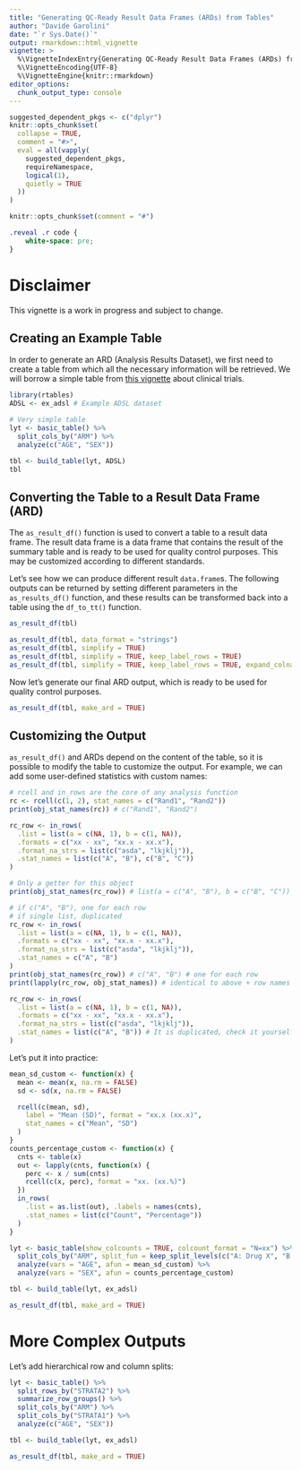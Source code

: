 ```yaml
---
title: "Generating QC-Ready Result Data Frames (ARDs) from Tables"
author: "Davide Garolini"
date: "`r Sys.Date()`"
output: rmarkdown::html_vignette
vignette: >
  %\VignetteIndexEntry{Generating QC-Ready Result Data Frames (ARDs) from Tables}
  %\VignetteEncoding{UTF-8}
  %\VignetteEngine{knitr::rmarkdown}
editor_options:
  chunk_output_type: console
---
```


```r
suggested_dependent_pkgs <- c("dplyr")
knitr::opts_chunk$set(
  collapse = TRUE,
  comment = "#>",
  eval = all(vapply(
    suggested_dependent_pkgs,
    requireNamespace,
    logical(1),
    quietly = TRUE
  ))
)
```

```r
knitr::opts_chunk$set(comment = "#")
```

```css
.reveal .r code {
    white-space: pre;
}
```

# Disclaimer

This vignette is a work in progress and subject to change.

## Creating an Example Table

In order to generate an ARD (Analysis Results Dataset), we first need to create a table from which all the necessary information will be retrieved. We will borrow a simple table from [this vignette](https://insightsengineering.github.io/rtables/latest-tag/articles/clinical_trials.html) about clinical trials.

```r
library(rtables)
ADSL <- ex_adsl # Example ADSL dataset

# Very simple table
lyt <- basic_table() %>%
  split_cols_by("ARM") %>%
  analyze(c("AGE", "SEX"))

tbl <- build_table(lyt, ADSL)
tbl
```

## Converting the Table to a Result Data Frame (ARD)

The `as_result_df()` function is used to convert a table to a result data frame. The result data frame is a data frame that contains the result of the summary table and is ready to be used for quality control purposes. This may be customized according to different standards.

Let's see how we can produce different result `data.frame`s. The following outputs can be returned by setting different parameters in the `as_results_df()` function, and these results can be transformed back into a table using the `df_to_tt()` function.

```r
as_result_df(tbl)

as_result_df(tbl, data_format = "strings")
as_result_df(tbl, simplify = TRUE)
as_result_df(tbl, simplify = TRUE, keep_label_rows = TRUE)
as_result_df(tbl, simplify = TRUE, keep_label_rows = TRUE, expand_colnames = TRUE)
```

Now let's generate our final ARD output, which is ready to be used for quality control purposes.

```r
as_result_df(tbl, make_ard = TRUE)
```

## Customizing the Output

`as_result_df()` and ARDs depend on the content of the table, so it is possible to modify the table to customize the output. For example, we can add some user-defined statistics with custom names:

```r
# rcell and in_rows are the core of any analysis function
rc <- rcell(c(1, 2), stat_names = c("Rand1", "Rand2"))
print(obj_stat_names(rc)) # c("Rand1", "Rand2")

rc_row <- in_rows(
  .list = list(a = c(NA, 1), b = c(1, NA)),
  .formats = c("xx - xx", "xx.x - xx.x"),
  .format_na_strs = list(c("asda", "lkjklj")),
  .stat_names = list(c("A", "B"), c("B", "C"))
)

# Only a getter for this object
print(obj_stat_names(rc_row)) # list(a = c("A", "B"), b = c("B", "C"))

# if c("A", "B"), one for each row
# if single list, duplicated
rc_row <- in_rows(
  .list = list(a = c(NA, 1), b = c(1, NA)),
  .formats = c("xx - xx", "xx.x - xx.x"),
  .format_na_strs = list(c("asda", "lkjklj")),
  .stat_names = c("A", "B")
)
print(obj_stat_names(rc_row)) # c("A", "B") # one for each row
print(lapply(rc_row, obj_stat_names)) # identical to above + row names

rc_row <- in_rows(
  .list = list(a = c(NA, 1), b = c(1, NA)),
  .formats = c("xx - xx", "xx.x - xx.x"),
  .format_na_strs = list(c("asda", "lkjklj")),
  .stat_names = list(c("A", "B")) # It is duplicated, check it yourself!
)
```

Let's put it into practice:

```r
mean_sd_custom <- function(x) {
  mean <- mean(x, na.rm = FALSE)
  sd <- sd(x, na.rm = FALSE)

  rcell(c(mean, sd),
    label = "Mean (SD)", format = "xx.x (xx.x)",
    stat_names = c("Mean", "SD")
  )
}
counts_percentage_custom <- function(x) {
  cnts <- table(x)
  out <- lapply(cnts, function(x) {
    perc <- x / sum(cnts)
    rcell(c(x, perc), format = "xx. (xx.%)")
  })
  in_rows(
    .list = as.list(out), .labels = names(cnts),
    .stat_names = list(c("Count", "Percentage"))
  )
}

lyt <- basic_table(show_colcounts = TRUE, colcount_format = "N=xx") %>%
  split_cols_by("ARM", split_fun = keep_split_levels(c("A: Drug X", "B: Placebo"))) %>%
  analyze(vars = "AGE", afun = mean_sd_custom) %>%
  analyze(vars = "SEX", afun = counts_percentage_custom)

tbl <- build_table(lyt, ex_adsl)

as_result_df(tbl, make_ard = TRUE)
```

# More Complex Outputs

Let's add hierarchical row and column splits:

```r
lyt <- basic_table() %>%
  split_rows_by("STRATA2") %>%
  summarize_row_groups() %>%
  split_cols_by("ARM") %>%
  split_cols_by("STRATA1") %>%
  analyze(c("AGE", "SEX"))

tbl <- build_table(lyt, ex_adsl)

as_result_df(tbl, make_ard = TRUE)
```
